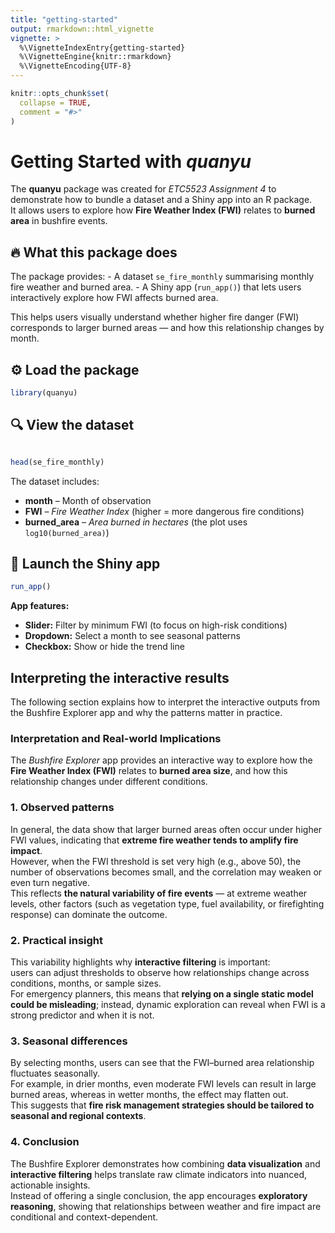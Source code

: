 ```yaml
---
title: "getting-started"
output: rmarkdown::html_vignette
vignette: >
  %\VignetteIndexEntry{getting-started}
  %\VignetteEngine{knitr::rmarkdown}
  %\VignetteEncoding{UTF-8}
---
```


```r
knitr::opts_chunk$set(
  collapse = TRUE,
  comment = "#>"
)
```

# Getting Started with _quanyu_

The **quanyu** package was created for *ETC5523 Assignment 4* to demonstrate how to bundle a dataset and a Shiny app into an R package.  
It allows users to explore how **Fire Weather Index (FWI)** relates to **burned area** in bushfire events.

## 🔥 What this package does

The package provides:
- A dataset `se_fire_monthly` summarising monthly fire weather and burned area.
- A Shiny app (`run_app()`) that lets users interactively explore how FWI affects burned area.

This helps users visually understand whether higher fire danger (FWI) corresponds to larger burned areas — and how this relationship changes by month.

## ⚙️ Load the package

```r
library(quanyu)
```


## 🔍 View the dataset
```r

head(se_fire_monthly)

```

The dataset includes:

- **month** – Month of observation  
- **FWI** – *Fire Weather Index* (higher = more dangerous fire conditions)  
- **burned_area** – *Area burned in hectares* (the plot uses `log10(burned_area)`)


## 🚀 Launch the Shiny app
```r
run_app()

```
**App features:**

- **Slider:** Filter by minimum FWI (to focus on high-risk conditions)
- **Dropdown:** Select a month to see seasonal patterns
- **Checkbox:** Show or hide the trend line


## Interpreting the interactive results
The following section explains how to interpret the interactive outputs from the Bushfire Explorer app and why the patterns matter in practice.


### Interpretation and Real-world Implications

The *Bushfire Explorer* app provides an interactive way to explore how the **Fire Weather Index (FWI)** relates to **burned area size**, and how this relationship changes under different conditions.

### 1. Observed patterns
In general, the data show that larger burned areas often occur under higher FWI values, indicating that **extreme fire weather tends to amplify fire impact**.  
However, when the FWI threshold is set very high (e.g., above 50), the number of observations becomes small, and the correlation may weaken or even turn negative.  
This reflects **the natural variability of fire events** — at extreme weather levels, other factors (such as vegetation type, fuel availability, or firefighting response) can dominate the outcome.

### 2. Practical insight
This variability highlights why **interactive filtering** is important:  
users can adjust thresholds to observe how relationships change across conditions, months, or sample sizes.  
For emergency planners, this means that **relying on a single static model could be misleading**; instead, dynamic exploration can reveal when FWI is a strong predictor and when it is not.

### 3. Seasonal differences
By selecting months, users can see that the FWI–burned area relationship fluctuates seasonally.  
For example, in drier months, even moderate FWI levels can result in large burned areas, whereas in wetter months, the effect may flatten out.  
This suggests that **fire risk management strategies should be tailored to seasonal and regional contexts**.

### 4. Conclusion
The Bushfire Explorer demonstrates how combining **data visualization** and **interactive filtering** helps translate raw climate indicators into nuanced, actionable insights.  
Instead of offering a single conclusion, the app encourages **exploratory reasoning**, showing that relationships between weather and fire impact are conditional and context-dependent.

